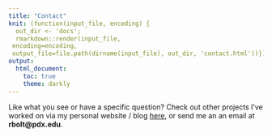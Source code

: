 ```yaml
---
title: "Contact"
knit: (function(input_file, encoding) {
  out_dir <- 'docs';
  rmarkdown::render(input_file,
 encoding=encoding,
 output_file=file.path(dirname(input_file), out_dir, 'contact.html'))})
output:
  html_document:
    toc: true
    theme: darkly
---
```


Like what you see or have a specific question? Check out other projects I've worked on via my personal website / blog [here](https://rbolt2.netlify.app/), or send me an an email at **rbolt@pdx.edu**.